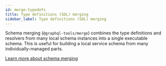 ```yaml
---
id: merge-typedefs
title: Type definitions (SDL) merging
sidebar_label: Type definitions (SDL) merging
---
```


Schema merging (`@graphql-tools/merge`) combines the type definitions and resolvers from many local schema instances into a single executable schema. This is useful for building a local service schema from many individually-managed parts.

[Learn more about schema merging](/docs/schema-merging)
